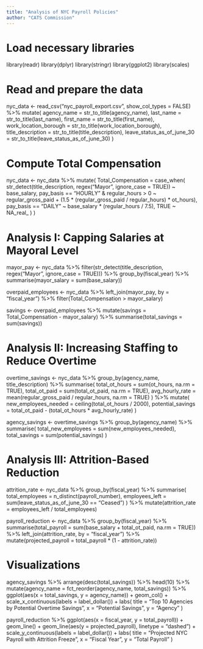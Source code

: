 ```yaml
---
title: "Analysis of NYC Payroll Policies"
author: "CATS Commission"
---
```


# Load necessary libraries
library(readr)
library(dplyr)
library(stringr)
library(ggplot2)
library(scales)

# Read and prepare the data
nyc_data <- read_csv("nyc_payroll_export.csv", show_col_types = FALSE) %>%
  mutate(
    agency_name = str_to_title(agency_name),
    last_name = str_to_title(last_name),
    first_name = str_to_title(first_name),
    work_location_borough = str_to_title(work_location_borough),
    title_description = str_to_title(title_description),
    leave_status_as_of_june_30 = str_to_title(leave_status_as_of_june_30)
  )

# Compute Total Compensation 
nyc_data <- nyc_data %>%
  mutate(
    Total_Compensation = case_when(
      str_detect(title_description, regex("Mayor", ignore_case = TRUE)) ~ base_salary,
      pay_basis == "HOURLY" & regular_hours > 0 ~ regular_gross_paid + 
        (1.5 * (regular_gross_paid / regular_hours) * ot_hours),
      pay_basis == "DAILY" ~ base_salary * (regular_hours / 7.5),
      TRUE ~ NA_real_
    )
  )

# Analysis I: Capping Salaries at Mayoral Level
mayor_pay <- nyc_data %>%
  filter(str_detect(title_description, regex("Mayor", ignore_case = TRUE))) %>%
  group_by(fiscal_year) %>%
  summarise(mayor_salary = sum(base_salary))

overpaid_employees <- nyc_data %>%
  left_join(mayor_pay, by = "fiscal_year") %>%
  filter(Total_Compensation > mayor_salary)

savings <- overpaid_employees %>%
  mutate(savings = Total_Compensation - mayor_salary) %>%
  summarise(total_savings = sum(savings))

# Analysis II: Increasing Staffing to Reduce Overtime 
overtime_savings <- nyc_data %>%
  group_by(agency_name, title_description) %>%
  summarise(
    total_ot_hours = sum(ot_hours, na.rm = TRUE),
    total_ot_paid = sum(total_ot_paid, na.rm = TRUE),
    avg_hourly_rate = mean(regular_gross_paid / regular_hours, na.rm = TRUE)
  ) %>%
  mutate(
    new_employees_needed = ceiling(total_ot_hours / 2000),
    potential_savings = total_ot_paid - (total_ot_hours * avg_hourly_rate)
  )

agency_savings <- overtime_savings %>%
  group_by(agency_name) %>%
  summarise(
    total_new_employees = sum(new_employees_needed), 
    total_savings = sum(potential_savings)
  )

# Analysis III: Attrition-Based Reduction
attrition_rate <- nyc_data %>%
  group_by(fiscal_year) %>%
  summarise(
    total_employees = n_distinct(payroll_number),
    employees_left = sum(leave_status_as_of_june_30 == "Ceased")
  ) %>%
  mutate(attrition_rate = employees_left / total_employees)

payroll_reduction <- nyc_data %>%
  group_by(fiscal_year) %>%
  summarise(total_payroll = sum(base_salary + total_ot_paid, na.rm = TRUE)) %>%
  left_join(attrition_rate, by = "fiscal_year") %>%
  mutate(projected_payroll = total_payroll * (1 - attrition_rate))

# Visualizations
agency_savings %>%
  arrange(desc(total_savings)) %>%
  head(10) %>%
  mutate(agency_name = fct_reorder(agency_name, total_savings)) %>%
  ggplot(aes(x = total_savings, y = agency_name)) +
  geom_col() +
  scale_x_continuous(labels = label_dollar()) +
  labs(
    title = "Top 10 Agencies by Potential Overtime Savings",
    x = "Potential Savings", 
    y = "Agency"
  )

payroll_reduction %>%
  ggplot(aes(x = fiscal_year, y = total_payroll)) +
  geom_line() +
  geom_line(aes(y = projected_payroll), linetype = "dashed") +
  scale_y_continuous(labels = label_dollar()) +
  labs(
    title = "Projected NYC Payroll with Attrition Freeze",
    x = "Fiscal Year",
    y = "Total Payroll"
  )